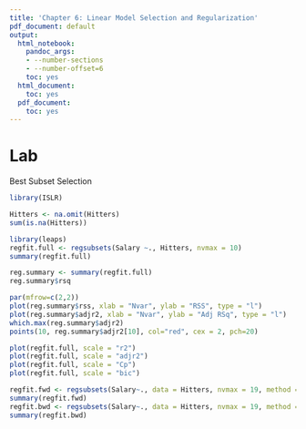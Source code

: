 ```yaml
---
title: 'Chapter 6: Linear Model Selection and Regularization'
pdf_document: default
output:
  html_notebook:
    pandoc_args:
    - --number-sections
    - --number-offset=6
    toc: yes
  html_document:
    toc: yes
  pdf_document:
    toc: yes
---
```


# Lab

Best Subset Selection
```r
library(ISLR)

Hitters <- na.omit(Hitters)
sum(is.na(Hitters))

library(leaps)
regfit.full <- regsubsets(Salary ~., Hitters, nvmax = 10)
summary(regfit.full)

reg.summary <- summary(regfit.full)
reg.summary$rsq

par(mfrow=c(2,2))
plot(reg.summary$rss, xlab = "Nvar", ylab = "RSS", type = "l")
plot(reg.summary$adjr2, xlab = "Nvar", ylab = "Adj RSq", type = "l")
which.max(reg.summary$adjr2)
points(10, reg.summary$adjr2[10], col="red", cex = 2, pch=20)

plot(regfit.full, scale = "r2")
plot(regfit.full, scale = "adjr2")
plot(regfit.full, scale = "Cp")
plot(regfit.full, scale = "bic")

regfit.fwd <- regsubsets(Salary~., data = Hitters, nvmax = 19, method = "forward")
summary(regfit.fwd)
regfit.bwd <- regsubsets(Salary~., data = Hitters, nvmax = 19, method = "backward")
summary(regfit.bwd)
```

